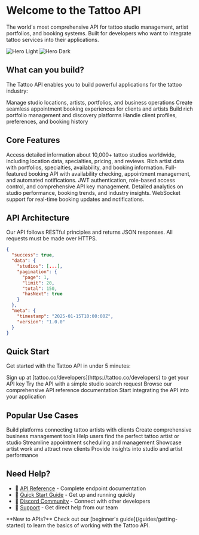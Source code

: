 # Welcome to the Tattoo API

The world's most comprehensive API for tattoo studio management, artist portfolios, and booking systems. Built for developers who want to integrate tattoo services into their applications.

<img
  className="block dark:hidden"
  src="/images/hero-light.png"
  alt="Hero Light"
/>
<img
  className="hidden dark:block"
  src="/images/hero-dark.png"
  alt="Hero Dark"
/>

## What can you build?

The Tattoo API enables you to build powerful applications for the tattoo industry:

<CardGroup cols={2}>
  <Card
    title="Studio Management"
    icon="store"
    href="/concepts/studios"
  >
    Manage studio locations, artists, portfolios, and business operations
  </Card>
  <Card
    title="Booking Systems"
    icon="calendar"
    href="/concepts/bookings"
  >
    Create seamless appointment booking experiences for clients and artists
  </Card>
  <Card
    title="Artist Portfolios"
    icon="palette"
    href="/concepts/artists"
  >
    Build rich portfolio management and discovery platforms
  </Card>
  <Card
    title="Client Management"
    icon="users"
    href="/concepts/clients"
  >
    Handle client profiles, preferences, and booking history
  </Card>
</CardGroup>

## Core Features

<AccordionGroup>
  <Accordion title="🏢 Comprehensive Studio Data">
    Access detailed information about 10,000+ tattoo studios worldwide, including location data, specialties, pricing, and reviews.
  </Accordion>

  <Accordion title="👨‍🎨 Artist Profiles & Portfolios">
    Rich artist data with portfolios, specialties, availability, and booking information.
  </Accordion>

  <Accordion title="📅 Advanced Booking System">
    Full-featured booking API with availability checking, appointment management, and automated notifications.
  </Accordion>

  <Accordion title="🔐 Enterprise Security">
    JWT authentication, role-based access control, and comprehensive API key management.
  </Accordion>

  <Accordion title="📊 Analytics & Insights">
    Detailed analytics on studio performance, booking trends, and industry insights.
  </Accordion>

  <Accordion title="🔄 Real-time Updates">
    WebSocket support for real-time booking updates and notifications.
  </Accordion>
</AccordionGroup>

## API Architecture

Our API follows RESTful principles and returns JSON responses. All requests must be made over HTTPS.

```json
{
  "success": true,
  "data": {
    "studios": [...],
    "pagination": {
      "page": 1,
      "limit": 20,
      "total": 150,
      "hasNext": true
    }
  },
  "meta": {
    "timestamp": "2025-01-15T10:00:00Z",
    "version": "1.0.0"
  }
}
```

## Quick Start

Get started with the Tattoo API in under 5 minutes:

<Steps>
  <Step title="Get API Key">
    Sign up at [tattoo.co/developers](https://tattoo.co/developers) to get your API key
  </Step>
  <Step title="Make First Request">
    Try the API with a simple studio search request
  </Step>
  <Step title="Explore Endpoints">
    Browse our comprehensive API reference documentation
  </Step>
  <Step title="Build Your App">
    Start integrating the API into your application
  </Step>
</Steps>

## Popular Use Cases

<CardGroup cols={3}>
  <Card title="Marketplace Apps" icon="store">
    Build platforms connecting tattoo artists with clients
  </Card>
  <Card title="Studio Management" icon="chart-line">
    Create comprehensive business management tools
  </Card>
  <Card title="Discovery Apps" icon="magnifying-glass">
    Help users find the perfect tattoo artist or studio
  </Card>
  <Card title="Booking Platforms" icon="calendar-check">
    Streamline appointment scheduling and management
  </Card>
  <Card title="Portfolio Websites" icon="images">
    Showcase artist work and attract new clients
  </Card>
  <Card title="Analytics Dashboards" icon="chart-bar">
    Provide insights into studio and artist performance
  </Card>
</CardGroup>

## Need Help?

- 📖 [API Reference](/api-reference) - Complete endpoint documentation
- 🚀 [Quick Start Guide](/quickstart) - Get up and running quickly  
- 💬 [Discord Community](https://discord.gg/tattoo-co) - Connect with other developers
- 📧 [Support](mailto:api-support@tattoo.co) - Get direct help from our team

<Tip>
**New to APIs?** Check out our [beginner's guide](/guides/getting-started) to learn the basics of working with the Tattoo API.
</Tip>